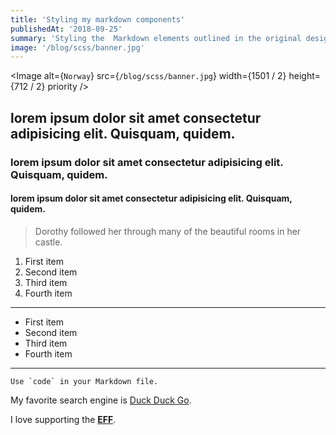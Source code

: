```yaml
---
title: 'Styling my markdown components'
publishedAt: '2018-09-25'
summary: 'Styling the  Markdown elements outlined in the original design document.'
image: '/blog/scss/banner.jpg'
---
```

<Image
  alt={`Norway`}
  src={`/blog/scss/banner.jpg`}
  width={1501 / 2}
  height={712 / 2}
  priority
/>


## lorem ipsum dolor sit amet consectetur adipisicing elit. Quisquam, quidem. 

###  lorem ipsum dolor sit amet consectetur adipisicing elit. Quisquam, quidem.

#### lorem ipsum dolor sit amet consectetur adipisicing elit. Quisquam, quidem.


> Dorothy followed her through many of the beautiful rooms in her castle.


1.   First item
2.   Second item
3.   Third item
4.   Fourth item 

--- 

- First item
- Second item
- Third item
- Fourth item 

---




``Use `code` in your Markdown file.``


My favorite search engine is [Duck Duck Go](https://duckduckgo.com).

I love supporting the **[EFF](https://eff.org)**.